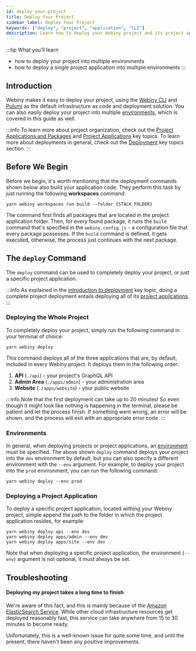 ```yaml
---
id: deploy-your-project
title: Deploy Your Project
sidebar_label: Deploy Your Project
keywords: ["deploy", "project", "application", "CLI"]
description: Learn how to deploy your Webiny project and its project applications, using the Webiny CLI.
---
```


:::tip What you’ll learn

- how to deploy your project into multiple environments
- how to deploy a single project application into multiple environments
:::

## Introduction

Webiny makes it easy to deploy your project, using the [Webiny CLI](/docs/key-topics/webiny-cli) and [Pulumi](/docs/key-topics/deployment/iac-with-pulumi) as the default infrastructure as code and deployment solution. You can also easily deploy your project into multiple [environments](/docs/key-topics/deployment/environments), which is covered in this guide as well.

:::info
To learn more about project organization, check out the [Project Applications and Packages](/docs/key-topics/project-organization/project-applications-and-packages) and [Project Applications](/docs/key-topics/project-organization/project-applications) key topics. To learn more about deployments in general, check out the [Deployment](/docs/key-topics/deployment/introduction) key topics section.
:::

## Before We Begin

Before we begin, it's worth mentioning that the deployment commands shown below also build your application code. They perform this task by just running the following **workspaces** command:

```
yarn webiny workspaces run build --folder {STACK_FOLDER}
```

The command first finds all packages that are located in the project application folder. Then, for every found package, it runs the `build` command that's specified in the `webiny.config.js` - a configuration file that every package possesses. If the `build` command is defined, it gets executed, otherwise, the process just continues with the next package.

## The `deploy` Command

The `deploy` command can be used to completely deploy your project, or just a specific project application.

:::info
As explained in the [introduction to deployment](/docs/key-topics/deployment/introduction) key topic, doing a complete project deployment entails deploying all of its [project applications](/docs/key-topics/project-organization/project-applications-and-packages).
:::

### Deploying the Whole Project
To completely deploy your project, simply run the following command in your terminal of choice:

```
yarn webiny deploy
```

This command deploys all of the three applications that are, by default, included in every Webiny project. It deploys them in the following order:

<!-- vale off -->
1. **API** (`./api`) - your project's GraphQL API
2. **Admin Area** (`./apps/admin`) - your administration area
3. **Website** (`./apps/website`) - your public website
<!-- vale on -->

:::info
Note that the first deployment can take up to 20 minutes! So even though it might look like nothing is happening in the terminal, please be patient and let the process finish. If something went wrong, an error will be shown, and the process will exit with an appropriate error code.
:::

### Environments
In general, when deploying projects or project applications, an [environment](/docs/key-topics/deployment/environments) must be specified. The above shown `deploy` command deploys your project into the `dev` environment by default, but you can also specify a different environment with the `--env` argument. For example, to deploy your project into the `prod` environment, you can run the following command:

```
yarn webiny deploy --env prod
```

### Deploying a Project Application

To deploy a specific project application, located withing your Webiny project, simple append the path to the folder in which the project application resides, for example:

```
yarn webiny deploy api --env dev
yarn webiny deploy apps/admin --env dev
yarn webiny deploy apps/site --env dev
```

Note that when deploying a specific project application, the environment (`--env`) argument is not optional, it must always be set.

## Troubleshooting

#### Deploying my project takes a long time to finish

We're aware of this fact, and this is mainly because of the [Amazon ElasticSearch Service](https://aws.amazon.com/elasticsearch-service/). While other cloud infrastructure resources get deployed reasonably fast, this service can take anywhere from 15 to 30 minutes to become ready.

Unfortunately, this is a well-known issue for quite some time, and until the present, there haven't been any positive improvements.
